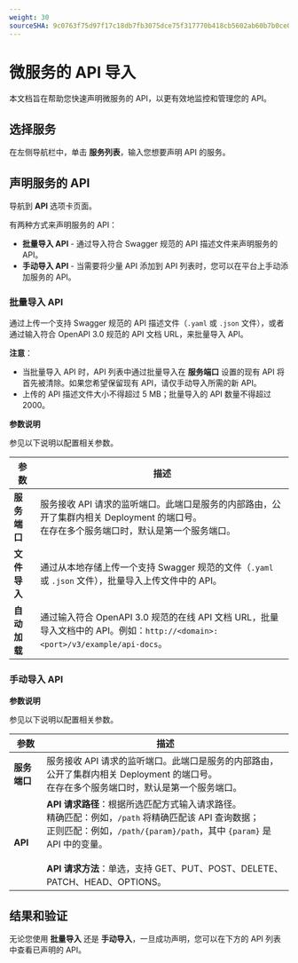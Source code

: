 ```yaml
---
weight: 30
sourceSHA: 9c0763f75d97f17c18db7fb3075dce75f317770b418cb5602ab60b7b0ce0e0f4
---
```


# 微服务的 API 导入

本文档旨在帮助您快速声明微服务的 API，以更有效地监控和管理您的 API。

## 选择服务

在左侧导航栏中，单击 **服务列表**，输入您想要声明 API 的服务。

## 声明服务的 API

导航到 **API** 选项卡页面。

有两种方式来声明服务的 API：

- **批量导入 API** - 通过导入符合 Swagger 规范的 API 描述文件来声明服务的 API。
- **手动导入 API** - 当需要将少量 API 添加到 API 列表时，您可以在平台上手动添加服务的 API。

### 批量导入 API

通过上传一个支持 Swagger 规范的 API 描述文件（`.yaml` 或 `.json` 文件），或者通过输入符合 OpenAPI 3.0 规范的 API 文档 URL，来批量导入 API。

**注意**：

- 当批量导入 API 时，API 列表中通过批量导入在 **服务端口** 设置的现有 API 将首先被清除。如果您希望保留现有 API，请仅手动导入所需的新 API。
- 上传的 API 描述文件大小不得超过 5 MB；批量导入的 API 数量不得超过 2000。

**参数说明**

参见以下说明以配置相关参数。

| 参数              | 描述                                                                                                                                                                                                                                                                                                                                     |
| ---------------- | ------------------------------------------------------------------------------------------------------------------------------------------------------------------------------------------------------------------------------------------------------------------------------------------------------------------------------------------ |
| **服务端口**     | 服务接收 API 请求的监听端口。此端口是服务的内部路由，公开了集群内相关 Deployment 的端口号。<br />在存在多个服务端口时，默认是第一个服务端口。                                                                                                  |
| **文件导入**     | 通过从本地存储上传一个支持 Swagger 规范的文件（`.yaml` 或 `.json` 文件），批量导入上传文件中的 API。                                                                                                                                                               |
| **自动加载**     | 通过输入符合 OpenAPI 3.0 规范的在线 API 文档 URL，批量导入文档中的 API。例如：`http://<domain>:<port>/v3/example/api-docs`。                                                                                                                   |

### 手动导入 API

**参数说明**

参见以下说明以配置相关参数。

| 参数              | 描述                                                                                                                                                                                                                             |
| ---------------- | --------------------------------------------------------------------------------------------------------------------------------------------------------------------------------------------------------------------------------- |
| **服务端口**     | 服务接收 API 请求的监听端口。此端口是服务的内部路由，公开了集群内相关 Deployment 的端口号。<br />在存在多个服务端口时，默认是第一个服务端口。                                                                                                                                                                   |
| **API**          | **API 请求路径**：根据所选匹配方式输入请求路径。<br />精确匹配：例如，`/path` 将精确匹配该 API 查询数据；<br />正则匹配：例如，`/path/{param}/path`，其中 `{param}` 是 API 中的变量。<br /><br />**API 请求方法**：单选，支持 GET、PUT、POST、DELETE、PATCH、HEAD、OPTIONS。 |

## 结果和验证

无论您使用 **批量导入** 还是 **手动导入**，一旦成功声明，您可以在下方的 API 列表中查看已声明的 API。
